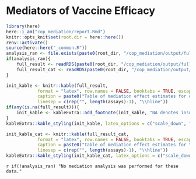 # Mediators of Vaccine Efficacy {#cop-mediators}

```r
library(here)
here::i_am("cop_mediation/report.Rmd")
knitr::opts_knit$set(root.dir = here::here())
renv::activate()
source(here::here("_common.R"))
analysis_ran <- file.exists(paste0(root_dir, "/cop_mediation/output/full_result.rds"))
if(analysis_ran){
	full_result <- readRDS(paste0(root_dir, "/cop_mediation/output/full_result.rds"))
	full_result_cat <- readRDS(paste0(root_dir, "/cop_mediation/output/full_result_cat.rds"))
}
```

```r
init_kable <- knitr::kable(full_result, 
            format = "latex", row.names = FALSE, booktabs = TRUE, escape = FALSE,
            caption = paste0("Table of mediation effect estimates for quantitative markers with 95\\% confidence intervals. \\newline{} Direct VE = VE comparing vaccine vs. placebo with marker set to distribution in placebo. \\newline{} Indirect VE = VE in vaccinated comparing observed marker vs. hypothetical marker under placebo. \\newline{} Prop. mediated = fraction of total risk reduction from vaccine attributed to antibody response."),
            linesep = c(rep("", length(assays)-1), "\\hline"))
if(any(is.na(full_result))){
	init_kable <- kableExtra::add_footnote(init_kable, "NA denotes insufficient overlap in antibody response between vaccinated and control participants.")
}
kableExtra::kable_styling(init_kable, latex_options = c("scale_down", "hold_position"))
```

```r
init_kable_cat <- knitr::kable(full_result_cat, 
            format = "latex", row.names = FALSE, booktabs = TRUE, escape = FALSE,
            caption = paste0("Table of mediation effect estimates for tertile markers with 95\\% confidence intervals. \\newline{} Direct VE = VE comparing vaccine vs. placebo with marker set to distribution in placebo. \\newline{} Indirect VE = VE in vaccinated comparing observed marker vs. hypothetical marker under placebo. \\newline{} Prop. mediated = fraction of total risk reduction from vaccine attributed to antibody response."),
            linesep = c(rep("", length(assays)-1), "\\hline"))
kableExtra::kable_styling(init_kable_cat, latex_options = c("scale_down", "hold_position"))
```

`r if(!analysis_ran) "No mediation analysis was performed for these data."`

